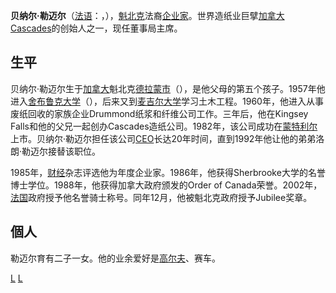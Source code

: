 '''贝纳尔·勒迈尔'''（[[法语|法语]]：'''{{lang|fr|Bernard Lemaire}}'''，{{bd|1936年|5月6日|catIdx=L}}），[[魁北克|魁北克]]法裔[[企业家|企业家]]。世界造纸业巨擘[[加拿大|加拿大]]Cascades的创始人之一，现任董事局主席。

==生平==
贝纳尔·勒迈尔生于[[加拿大|加拿大]]魁北克[[德拉蒙市|德拉蒙市]]（{{lang|fr|Drummondville}}），是他父母的第五个孩子。1957年他进入[[舍布鲁克大学|舍布鲁克大学]]（{{lang|fr|Université de Sherbrooke}}），后来又到[[麦吉尔大学|麦吉尔大学]]学习土木工程。1960年，他进入从事废纸回收的家族企业Drummond纸浆和纤维公司工作。三年后，他在Kingsey Falls和他的父兄一起创办Cascades造纸公司。1982年，该公司成功在[[蒙特利尔|蒙特利尔]]上市。贝纳尔·勒迈尔担任该公司[[CEO|CEO]]长达20年时间，直到1992年他让他的弟弟洛朗·勒迈尔接替该职位。

1985年，[[财经|财经]]杂志评选他为年度企业家。1986年，他获得Sherbrooke大学的名誉博士学位。1988年，他获得加拿大政府颁发的Order of Canada荣誉。2002年，[[法国|法国]]政府授予他名誉骑士称号。同年12月，他被魁北克政府授予Jubilee奖章。

==個人==
勒迈尔育有二子一女。他的业余爱好是[[高尔夫|高尔夫]]、赛车。

{{Authority control}}
[[Category:加拿大企業家|L]]
[[Category:魁北克省人|L]]